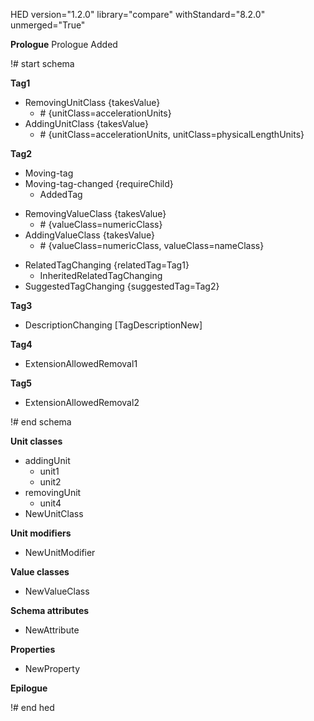 HED version="1.2.0" library="compare" withStandard="8.2.0" unmerged="True"

'''Prologue'''
Prologue Added

!# start schema

'''Tag1'''
* RemovingUnitClass {takesValue}
** # {unitClass=accelerationUnits}
* AddingUnitClass {takesValue}
** # {unitClass=accelerationUnits, unitClass=physicalLengthUnits}

'''Tag2'''
* Moving-tag
* Moving-tag-changed {requireChild}
** AddedTag

* RemovingValueClass {takesValue}
** # {valueClass=numericClass}
* AddingValueClass {takesValue}
** # {valueClass=numericClass, valueClass=nameClass}

* RelatedTagChanging {relatedTag=Tag1}
** InheritedRelatedTagChanging
* SuggestedTagChanging {suggestedTag=Tag2}

'''Tag3'''
* DescriptionChanging [TagDescriptionNew]

'''Tag4'''
* ExtensionAllowedRemoval1

'''Tag5'''
* ExtensionAllowedRemoval2

!# end schema

'''Unit classes'''
* addingUnit
** unit1
** unit2
* removingUnit
** unit4
* NewUnitClass

'''Unit modifiers'''
* NewUnitModifier

'''Value classes'''
* NewValueClass

'''Schema attributes'''
* NewAttribute

'''Properties'''
* NewProperty

'''Epilogue'''


!# end hed
